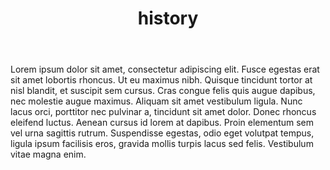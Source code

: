 ---
title: "history"
pageTitle: "History of"
subTitle: "Remote hackathon every Sunday"
body: "Lorem ipsum dolor sit amet, consectetur adipiscing elit. Fusce egestas erat sit amet lobortis rhoncus. Ut eu maximus nibh. Quisque tincidunt tortor at nisl blandit, et suscipit sem cursus. Cras congue felis quis augue dapibus, nec molestie augue maximus. Aliquam sit amet vestibulum ligula. Nunc lacus orci, porttitor nec pulvinar a, tincidunt sit amet dolor. Donec rhoncus eleifend luctus. Aenean cursus id lorem at dapibus. Proin elementum sem vel urna sagittis rutrum. Suspendisse egestas, odio eget volutpat tempus, ligula ipsum facilisis eros, gravida mollis turpis lacus sed felis. Vestibulum vitae magna enim."
heroImg: "../src/images/rei.webp"
---